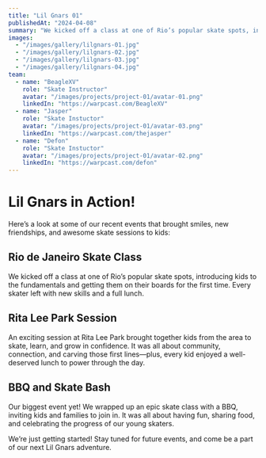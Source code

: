 ```yaml
---
title: "Lil Gnars 01"
publishedAt: "2024-04-08"
summary: "We kicked off a class at one of Rio’s popular skate spots, introducing kids to the fundamentals and getting them on their boards for the first time. Every skater left with new skills and a full lunch."
images:
  - "/images/gallery/lilgnars-01.jpg"
  - "/images/gallery/lilgnars-02.jpg"
  - "/images/gallery/lilgnars-03.jpg"
  - "/images/gallery/lilgnars-04.jpg"
team:
  - name: "BeagleXV"
    role: "Skate Instructor"
    avatar: "/images/projects/project-01/avatar-01.png"
    linkedIn: "https://warpcast.com/BeagleXV"
  - name: "Jasper"
    role: "Skate Instuctor"
    avatar: "/images/projects/project-01/avatar-03.png"
    linkedIn: "https://warpcast.com/thejasper"
  - name: "Defon"
    role: "Skate Instuctor"
    avatar: "/images/projects/project-01/avatar-02.png"
    linkedIn: "https://warpcast.com/defon"
---
```


# Lil Gnars in Action!

Here’s a look at some of our recent events that brought smiles, new friendships, and awesome skate sessions to kids:

## Rio de Janeiro Skate Class

We kicked off a class at one of Rio’s popular skate spots, introducing kids to the fundamentals and getting them on their boards for the first time. Every skater left with new skills and a full lunch.

## Rita Lee Park Session

An exciting session at Rita Lee Park brought together kids from the area to skate, learn, and grow in confidence. It was all about community, connection, and carving those first lines—plus, every kid enjoyed a well-deserved lunch to power through the day.

## BBQ and Skate Bash

Our biggest event yet! We wrapped up an epic skate class with a BBQ, inviting kids and families to join in. It was all about having fun, sharing food, and celebrating the progress of our young skaters.

We’re just getting started! Stay tuned for future events, and come be a part of our next Lil Gnars adventure.
